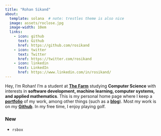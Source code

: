 ```yaml
---
title: "Rohan Sikand"
about:
  template: solana  # note: trestles theme is also nice 
  image: assets/roclose.jpg
  image-width: 10em
  links:
    - icon: github
      text: Github
      href: https://github.com/rosikand
    - icon: twitter
      text: Twitter
      href: https://twitter.com/rosikand
    - icon: linkedin
      text: LinkedIn
      href: https://www.linkedin.com/in/rosikand/
---
```





Hey, I'm Rohan! I'm a student at **[The Farm](www.stanford.edu)** studying **Computer Science** with interests in **software development, machine learning, computer systems, and applied mathematics**. This is my personal home page where I keep a **[portfolio](portfolio.qmd)** of my work, among other things (such as a [**blog**](blog.qmd)). Most my work is on my [**Github**](https://github.com/rosikand). In my free time, I enjoy playing golf.


### New

- `rsbox`
